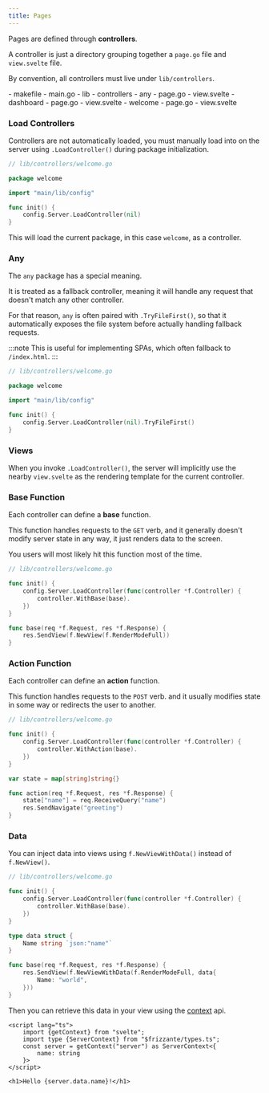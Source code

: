 ```yaml
---
title: Pages
---
```



Pages are defined through **controllers**.

A controller is just a directory grouping together a `page.go` file and `view.svelte` file.

By convention, all controllers must live under `lib/controllers`.

<FileTree>
    - makefile
    - main.go
    - lib
        - controllers
            - any
                - page.go
                - view.svelte
            - dashboard
                - page.go
                - view.svelte
            - welcome
                - page.go
                - view.svelte
</FileTree>

### Load Controllers

Controllers are not automatically loaded,
you must manually load into on the
server using `.LoadController()` during package initialization.

```go
// lib/controllers/welcome.go

package welcome

import "main/lib/config"

func init() {
	config.Server.LoadController(nil)
}

```

This will load the current package, in this case `welcome`, as a controller.

### Any

The `any` package has a special meaning.

It is treated as a fallback controller, meaning it will handle any
request that doesn't match any other controller.

For that reason, `any` is often paired with `.TryFileFirst()`,
so that it automatically exposes the file system before actually handling
fallback requests.

:::note
This is useful for implementing SPAs, which often fallback to `/index.html`.
:::

```go
// lib/controllers/welcome.go

package welcome

import "main/lib/config"

func init() {
	config.Server.LoadController(nil).TryFileFirst()
}

```

### Views

When you invoke `.LoadController()`,
the server will implicitly use the nearby `view.svelte` as the rendering
template for the current controller.

### Base Function

Each controller can define a **base** function.

This function handles requests to the `GET` verb, and it generally
doesn't modify server state in any way, it just renders
data to the screen.

You users will most likely hit this function most of the time.

```go
// lib/controllers/welcome.go

func init() {
	config.Server.LoadController(func(controller *f.Controller) {
		controller.WithBase(base).
	})
}

func base(req *f.Request, res *f.Response) {
	res.SendView(f.NewView(f.RenderModeFull))
}
```

### Action Function

Each controller can define an **action** function.

This function handles requests to the `POST` verb. and
it usually modifies state in some way or redirects the user to another.

```go
// lib/controllers/welcome.go

func init() {
	config.Server.LoadController(func(controller *f.Controller) {
		controller.WithAction(base).
	})
}

var state = map[string]string{}

func action(req *f.Request, res *f.Response) {
	state["name"] = req.ReceiveQuery("name")
	res.SendNavigate("greeting")
}
```

### Data

You can inject data into views using `f.NewViewWithData()` instead of `f.NewView()`.

```go
// lib/controllers/welcome.go

func init() {
	config.Server.LoadController(func(controller *f.Controller) {
		controller.WithBase(base).
	})
}

type data struct {
	Name string `json:"name"`
}

func base(req *f.Request, res *f.Response) {
	res.SendView(f.NewViewWithData(f.RenderModeFull, data{
		Name: "world",
	}))
}
```

Then you can retrieve this data in your view using the [context](https://svelte.dev/docs/svelte/context) api.

```svelte
<script lang="ts">
    import {getContext} from "svelte";
    import type {ServerContext} from "$frizzante/types.ts";
    const server = getContext("server") as ServerContext<{
        name: string
    }>
</script>

<h1>Hello {server.data.name}!</h1>
```